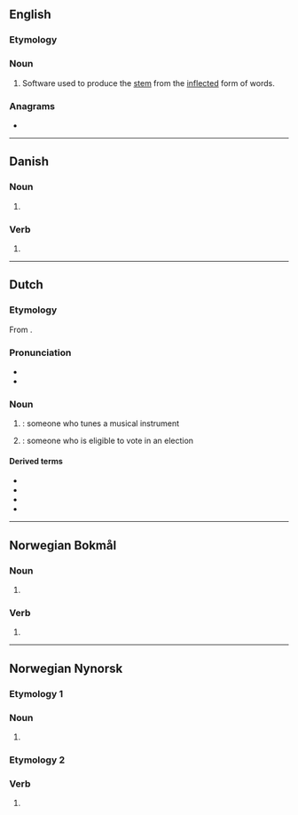 ==English==
{{wikipedia|stemming}}

===Etymology===
{{suffix|stem|er|lang=en}}

===Noun===
{{en-noun}}
# {{lb|en|computing|linguistics}} Software used to produce the [[stem]] from the [[inflected]] form of words.

===Anagrams===
* {{anagrams|en|a=eemmrst|Emmerts}}

----

==Danish==

===Noun===
{{head|da|noun form|g=c}}

# {{plural indefinite of|stemme|lang=da}}

===Verb===
{{head|da|verb form}}

# {{present tense of|stemme|lang=da}}

----

==Dutch==

===Etymology===
From {{af|nl|stemmen|-er|id2=agent noun}}.

===Pronunciation===
* {{audio|Nl-stemmer.ogg|Audio|lang=nl}}
* {{hyphenation|stem|mer|lang=nl}}

===Noun===
{{nl-noun|m|-s|stemmertje}}

# {{l|en|tuner}}: someone who tunes a musical instrument
# {{l|en|voter}}: someone who is eligible to vote in an election

====Derived terms====
* {{l|nl|fijnstemmer}}
* {{l|nl|ja-stemmer}}
* {{l|nl|nee-stemmer}}
* {{l|nl|pianostemmer}}

----

==Norwegian Bokmål==

===Noun===
{{head|nb|noun form|g=m}}

# {{inflection of|stemme||indefinite|p|lang=nb}}

===Verb===
{{head|nb|verb form}}

# {{present tense of|stemme|lang=nb}}

----

==Norwegian Nynorsk==

===Etymology 1===

===Noun===
{{head|nn|noun form|g=f}}

# {{inflection of|stemme||indefinite|p|lang=nn}}

===Etymology 2===

===Verb===
{{head|nn|verb form}}

# {{form of|present tense|stemme|lang=nn}}